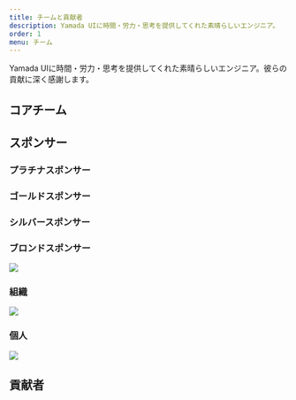 ```yaml
---
title: チームと貢献者
description: Yamada UIに時間・労力・思考を提供してくれた素晴らしいエンジニア。
order: 1
menu: チーム
---
```


Yamada UIに時間・労力・思考を提供してくれた素晴らしいエンジニア。彼らの貢献に深く感謝します。

## コアチーム

<Users />

## スポンサー

### プラチナスポンサー

<Sponsors type="platinum" />

### ゴールドスポンサー

<Sponsors type="gold" />

### シルバースポンサー

<Sponsors type="sliver" />

### ブロンドスポンサー

<img src="https://opencollective.com/yamada-ui/tiers/bronze-sponsor.svg?avatarHeight=48&button=false" />

### 組織

<a href="https://opencollective.com/yamada-ui">
  <img src="https://opencollective.com/yamada-ui/organizations.svg?avatarHeight=48&button=false" />
</a>

### 個人

<a href="https://opencollective.com/yamada-ui">
  <img src="https://opencollective.com/yamada-ui/individuals.svg?avatarHeight=48" />
</a>

## 貢献者

<Contributors />
